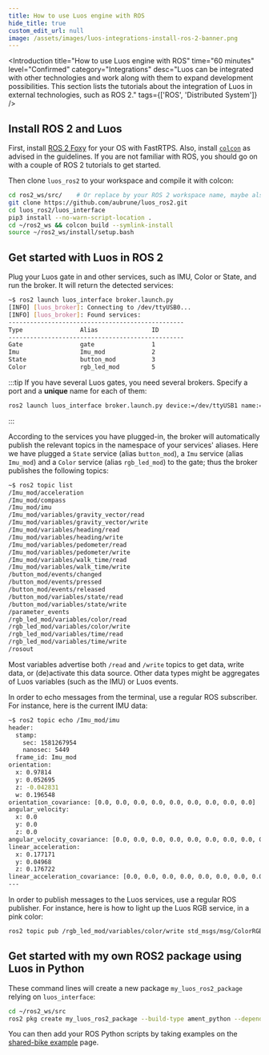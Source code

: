 ```yaml
---
title: How to use Luos engine with ROS
hide_title: true
custom_edit_url: null
image: /assets/images/luos-integrations-install-ros-2-banner.png
---
```




<Introduction
  title="How to use Luos engine with ROS"
  time="60 minutes"
  level="Confirmed"
  category="Integrations"
  desc="Luos can be integrated with other technologies and work along with them to expand development possibilities. This section lists the tutorials about the integration of Luos in external technologies, such as ROS 2."
  tags={['ROS', 'Distributed System']}
/>

## Install ROS 2 and Luos

First, install <a href="https://index.ros.org/doc/ros2/Installation/Foxy/" target="_blank">ROS 2 Foxy<IconExternalLink width="10"></IconExternalLink></a> for your OS with FastRTPS. Also, install <a href="https://index.ros.org/doc/ros2/Tutorials/Colcon-Tutorial/#install-colcon" target="_blank">`colcon`<IconExternalLink width="10"></IconExternalLink></a> as advised in the guidelines. If you are not familiar with ROS, you should go on with a couple of ROS 2 tutorials to get started.

Then clone `luos_ros2` to your workspace and compile it with colcon:

```bash
cd ros2_ws/src/    # Or replace by your ROS 2 workspace name, maybe also dev_ws/src
git clone https://github.com/aubrune/luos_ros2.git
cd luos_ros2/luos_interface
pip3 install --no-warn-script-location .
cd ~/ros2_ws && colcon build --symlink-install
source ~/ros2_ws/install/setup.bash
```

## Get started with Luos in ROS 2

Plug your Luos gate in and other services, such as IMU, Color or State, and run the broker. It will return the detected services:

```bash
~$ ros2 launch luos_interface broker.launch.py
[INFO] [luos_broker]: Connecting to /dev/ttyUSB0...
[INFO] [luos_broker]: Found services:
-------------------------------------------------
Type                Alias               ID
-------------------------------------------------
Gate                gate                1
Imu                 Imu_mod             2
State               button_mod          3
Color               rgb_led_mod         5
```

:::tip
If you have several Luos gates, you need several brokers. Specify a port and a **unique** name for each of them:

```bash
ros2 launch luos_interface broker.launch.py device:=/dev/ttyUSB1 name:=brokerUSB1
```

:::

According to the services you have plugged-in, the broker will automatically publish the relevant topics in the namespace of your services' aliases.
Here we have plugged a `State` service (alias `button_mod`), a `Imu` service (alias `Imu_mod`) and a `Color` service (alias `rgb_led_mod`) to the gate; thus the broker publishes the following topics:

```bash
~$ ros2 topic list
/Imu_mod/acceleration
/Imu_mod/compass
/Imu_mod/imu
/Imu_mod/variables/gravity_vector/read
/Imu_mod/variables/gravity_vector/write
/Imu_mod/variables/heading/read
/Imu_mod/variables/heading/write
/Imu_mod/variables/pedometer/read
/Imu_mod/variables/pedometer/write
/Imu_mod/variables/walk_time/read
/Imu_mod/variables/walk_time/write
/button_mod/events/changed
/button_mod/events/pressed
/button_mod/events/released
/button_mod/variables/state/read
/button_mod/variables/state/write
/parameter_events
/rgb_led_mod/variables/color/read
/rgb_led_mod/variables/color/write
/rgb_led_mod/variables/time/read
/rgb_led_mod/variables/time/write
/rosout
```

Most variables advertise both `/read` and `/write` topics to get data, write data, or (de)activate this data source. Other data types might be aggregates of Luos variables (such as the IMU) or Luos events.

In order to echo messages from the terminal, use a regular ROS subscriber. For instance, here is the current IMU data:

```bash
~$ ros2 topic echo /Imu_mod/imu
header:
  stamp:
    sec: 1581267954
    nanosec: 5449
  frame_id: Imu_mod
orientation:
  x: 0.97814
  y: 0.052695
  z: -0.042831
  w: 0.196548
orientation_covariance: [0.0, 0.0, 0.0, 0.0, 0.0, 0.0, 0.0, 0.0, 0.0]
angular_velocity:
  x: 0.0
  y: 0.0
  z: 0.0
angular_velocity_covariance: [0.0, 0.0, 0.0, 0.0, 0.0, 0.0, 0.0, 0.0, 0.0]
linear_acceleration:
  x: 0.177171
  y: 0.04968
  z: 0.176722
linear_acceleration_covariance: [0.0, 0.0, 0.0, 0.0, 0.0, 0.0, 0.0, 0.0, 0.0]
---
```

In order to publish messages to the Luos services, use a regular ROS publisher. For instance, here is how to light up the Luos RGB service, in a pink color:

```bash
ros2 topic pub /rgb_led_mod/variables/color/write std_msgs/msg/ColorRGBA "{r: 64, g: 0, b: 64}" --once
```

## Get started with my own ROS2 package using Luos in Python

These command lines will create a new package `my_luos_ros2_package` relying on `luos_interface`:

```bash
cd ~/ros2_ws/src
ros2 pkg create my_luos_ros2_package --build-type ament_python --dependencies luos_interface
```

You can then add your ROS Python scripts by taking examples on the [shared-bike example](./ros2-package-example) page.
